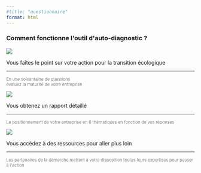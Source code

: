 ```yaml
---
#title: "questionnaire"
format: html
---
```


```{=html}
<div class="bloc_principal">
  <h3>Comment fonctionne l'outil d'auto-diagnostic ?</h3>

  <div class="bloc_container">
    <div class="blocs_communs">
      <img src="images/banc_arbre.png">
      <p>Vous faîtes le point sur votre action pour la transition écologique</p>
      <hr class="custom-hr">
      <p style="font-size:0.8em; color:gray;">En une soixantaine de questions <br> évaluez la maturité de votre entreprise</p> 
    </div>
  
    <div class="blocs_communs">
      <img src="images/livre.png">
      <p>Vous obtenez un rapport détaillé</p>
      <hr class="custom-hr">
      <p style="font-size:0.8em; color:gray;">Le positionnement de votre entreprise en 6 thématiques en fonction de vos réponses</p>
    </div>

    <div class="blocs_communs">
      <img src="images/citoyens.png">
      <p>Vous accédez à des ressources pour aller plus loin</p>
      <hr class="custom-hr">
      <p style="font-size:0.8em; color:gray;">Les partenaires de la démarche mettent à votre disposition toutes leurs expertises pour passer à l'action</p>
    </div>
  </div>
</div>
```